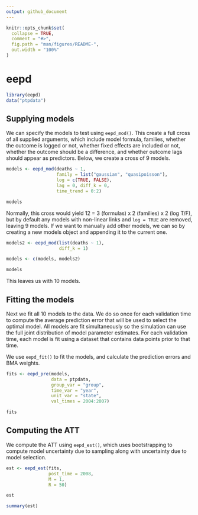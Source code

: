 ```yaml
---
output: github_document
---
```


<!-- README.md is generated from README.Rmd. Please edit that file -->

```r
knitr::opts_chunk$set(
  collapse = TRUE,
  comment = "#>",
  fig.path = "man/figures/README-",
  out.width = "100%"
)
```

# eepd

<!-- badges: start -->
<!-- badges: end -->

```r
library(eepd)
data("ptpdata")
```

## Supplying models

We can specify the models to test using `eepd_mod()`. This create a full cross of all supplied arguments, which include model formula, families, whether the outcome is logged or not, whether fixed effects are included or not, whether the outcome should be a difference, and whether outcome lags should appear as predictors. Below, we create a cross of 9 models.

```r
models <- eepd_mod(deaths ~ 1,
                   family = list("gaussian", "quasipoisson"),
                   log = c(TRUE, FALSE),
                   lag = 0, diff_k = 0, 
                   time_trend = 0:2)

models
```

Normally, this cross would yield 12 = 3 (formulas) x 2 (families) x 2 (log T/F), but by default any models with non-linear links and `log = TRUE` are removed, leaving 9 models. If we want to manually add other models, we can so by creating a new models object and appending it to the current one.

```r
models2 <- eepd_mod(list(deaths ~ 1),
                    diff_k = 1)

models <- c(models, models2)

models
```

This leaves us with 10 models.

## Fitting the models

Next we fit all 10 models to the data. We do so once for each validation time to compute the average prediction error that will be used to select the optimal model. All models are fit simultaneously so the simulation can use the full joint distribution of model parameter estimates. For each validation time, each model is fit using a dataset that contains data points prior to that time.

We use `eepd_fit()` to fit the models, and calculate the prediction errors and BMA weights.

```r
fits <- eepd_pre(models,
                 data = ptpdata,
                 group_var = "group",
                 time_var = "year",
                 unit_var = "state",
                 val_times = 2004:2007)

fits
```

## Computing the ATT

We compute the ATT using `eepd_est()`, which uses bootstrapping to compute model uncertainty due to sampling along with uncertainty due to model selection.

```r
est <- eepd_est(fits,
                post_time = 2008,
                M = 1,
                R = 50)

est

summary(est)
```